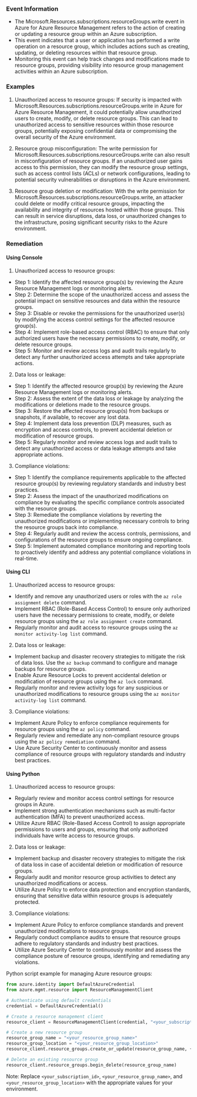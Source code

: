 
### Event Information

- The Microsoft.Resources.subscriptions.resourceGroups.write event in Azure for Azure Resource Management refers to the action of creating or updating a resource group within an Azure subscription.
- This event indicates that a user or application has performed a write operation on a resource group, which includes actions such as creating, updating, or deleting resources within that resource group.
- Monitoring this event can help track changes and modifications made to resource groups, providing visibility into resource group management activities within an Azure subscription.


### Examples

1. Unauthorized access to resource groups: If security is impacted with Microsoft.Resources.subscriptions.resourceGroups.write in Azure for Azure Resource Management, it could potentially allow unauthorized users to create, modify, or delete resource groups. This can lead to unauthorized access to sensitive resources within those resource groups, potentially exposing confidential data or compromising the overall security of the Azure environment.

2. Resource group misconfiguration: The write permission for Microsoft.Resources.subscriptions.resourceGroups.write can also result in misconfiguration of resource groups. If an unauthorized user gains access to this permission, they can modify the resource group settings, such as access control lists (ACLs) or network configurations, leading to potential security vulnerabilities or disruptions in the Azure environment.

3. Resource group deletion or modification: With the write permission for Microsoft.Resources.subscriptions.resourceGroups.write, an attacker could delete or modify critical resource groups, impacting the availability and integrity of resources hosted within those groups. This can result in service disruptions, data loss, or unauthorized changes to the infrastructure, posing significant security risks to the Azure environment.

### Remediation

#### Using Console

1. Unauthorized access to resource groups:
- Step 1: Identify the affected resource group(s) by reviewing the Azure Resource Management logs or monitoring alerts.
- Step 2: Determine the scope of the unauthorized access and assess the potential impact on sensitive resources and data within the resource groups.
- Step 3: Disable or revoke the permissions for the unauthorized user(s) by modifying the access control settings for the affected resource group(s).
- Step 4: Implement role-based access control (RBAC) to ensure that only authorized users have the necessary permissions to create, modify, or delete resource groups.
- Step 5: Monitor and review access logs and audit trails regularly to detect any further unauthorized access attempts and take appropriate actions.

2. Data loss or leakage:
- Step 1: Identify the affected resource group(s) by reviewing the Azure Resource Management logs or monitoring alerts.
- Step 2: Assess the extent of the data loss or leakage by analyzing the modifications or deletions made to the resource groups.
- Step 3: Restore the affected resource group(s) from backups or snapshots, if available, to recover any lost data.
- Step 4: Implement data loss prevention (DLP) measures, such as encryption and access controls, to prevent accidental deletion or modification of resource groups.
- Step 5: Regularly monitor and review access logs and audit trails to detect any unauthorized access or data leakage attempts and take appropriate actions.

3. Compliance violations:
- Step 1: Identify the compliance requirements applicable to the affected resource group(s) by reviewing regulatory standards and industry best practices.
- Step 2: Assess the impact of the unauthorized modifications on compliance by evaluating the specific compliance controls associated with the resource groups.
- Step 3: Remediate the compliance violations by reverting the unauthorized modifications or implementing necessary controls to bring the resource groups back into compliance.
- Step 4: Regularly audit and review the access controls, permissions, and configurations of the resource groups to ensure ongoing compliance.
- Step 5: Implement automated compliance monitoring and reporting tools to proactively identify and address any potential compliance violations in real-time.

#### Using CLI

1. Unauthorized access to resource groups:
- Identify and remove any unauthorized users or roles with the `az role assignment delete` command.
- Implement RBAC (Role-Based Access Control) to ensure only authorized users have the necessary permissions to create, modify, or delete resource groups using the `az role assignment create` command.
- Regularly monitor and audit access to resource groups using the `az monitor activity-log list` command.

2. Data loss or leakage:
- Implement backup and disaster recovery strategies to mitigate the risk of data loss. Use the `az backup` command to configure and manage backups for resource groups.
- Enable Azure Resource Locks to prevent accidental deletion or modification of resource groups using the `az lock` command.
- Regularly monitor and review activity logs for any suspicious or unauthorized modifications to resource groups using the `az monitor activity-log list` command.

3. Compliance violations:
- Implement Azure Policy to enforce compliance requirements for resource groups using the `az policy` command.
- Regularly review and remediate any non-compliant resource groups using the `az policy remediation` command.
- Use Azure Security Center to continuously monitor and assess compliance of resource groups with regulatory standards and industry best practices.

#### Using Python

1. Unauthorized access to resource groups:
- Regularly review and monitor access control settings for resource groups in Azure.
- Implement strong authentication mechanisms such as multi-factor authentication (MFA) to prevent unauthorized access.
- Utilize Azure RBAC (Role-Based Access Control) to assign appropriate permissions to users and groups, ensuring that only authorized individuals have write access to resource groups.

2. Data loss or leakage:
- Implement backup and disaster recovery strategies to mitigate the risk of data loss in case of accidental deletion or modification of resource groups.
- Regularly audit and monitor resource group activities to detect any unauthorized modifications or access.
- Utilize Azure Policy to enforce data protection and encryption standards, ensuring that sensitive data within resource groups is adequately protected.

3. Compliance violations:
- Implement Azure Policy to enforce compliance standards and prevent unauthorized modifications to resource groups.
- Regularly conduct compliance audits to ensure that resource groups adhere to regulatory standards and industry best practices.
- Utilize Azure Security Center to continuously monitor and assess the compliance posture of resource groups, identifying and remediating any violations.

Python script example for managing Azure resource groups:
```python
from azure.identity import DefaultAzureCredential
from azure.mgmt.resource import ResourceManagementClient

# Authenticate using default credentials
credential = DefaultAzureCredential()

# Create a resource management client
resource_client = ResourceManagementClient(credential, "<your_subscription_id>")

# Create a new resource group
resource_group_name = "<your_resource_group_name>"
resource_group_location = "<your_resource_group_location>"
resource_client.resource_groups.create_or_update(resource_group_name, {'location': resource_group_location})

# Delete an existing resource group
resource_client.resource_groups.begin_delete(resource_group_name)
```
Note: Replace `<your_subscription_id>`, `<your_resource_group_name>`, and `<your_resource_group_location>` with the appropriate values for your environment.


